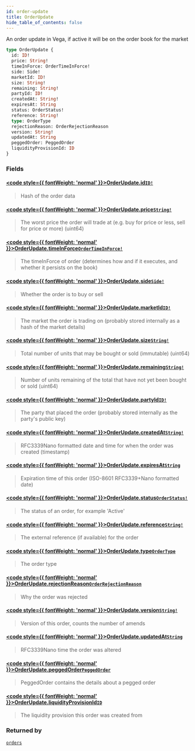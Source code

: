 ```yaml
---
id: order-update
title: OrderUpdate
hide_table_of_contents: false
---
```








An order update in Vega, if active it will be on the order book for the market

```graphql
type OrderUpdate {
  id: ID!
  price: String!
  timeInForce: OrderTimeInForce!
  side: Side!
  marketId: ID!
  size: String!
  remaining: String!
  partyId: ID!
  createdAt: String!
  expiresAt: String
  status: OrderStatus!
  reference: String!
  type: OrderType
  rejectionReason: OrderRejectionReason
  version: String!
  updatedAt: String
  peggedOrder: PeggedOrder
  liquidityProvisionId: ID
}
```


### Fields

#### [<code style={{ fontWeight: 'normal' }}>OrderUpdate.<b>id</b></code>](#)<Bullet />[`ID!`](/testnet/api/graphql/scalars/id) <Badge class="secondary" text="non-null"/> <Badge class="secondary" text="scalar"/>
> Hash of the order data
> 

#### [<code style={{ fontWeight: 'normal' }}>OrderUpdate.<b>price</b></code>](#)<Bullet />[`String!`](/testnet/api/graphql/scalars/string) <Badge class="secondary" text="non-null"/> <Badge class="secondary" text="scalar"/>
> The worst price the order will trade at (e.g. buy for price or less, sell for price or more) (uint64)
> 

#### [<code style={{ fontWeight: 'normal' }}>OrderUpdate.<b>timeInForce</b></code>](#)<Bullet />[`OrderTimeInForce!`](/testnet/api/graphql/enums/order-time-in-force) <Badge class="secondary" text="non-null"/> <Badge class="secondary" text="enum"/>
> The timeInForce of order (determines how and if it executes, and whether it persists on the book)
> 

#### [<code style={{ fontWeight: 'normal' }}>OrderUpdate.<b>side</b></code>](#)<Bullet />[`Side!`](/testnet/api/graphql/enums/side) <Badge class="secondary" text="non-null"/> <Badge class="secondary" text="enum"/>
> Whether the order is to buy or sell
> 

#### [<code style={{ fontWeight: 'normal' }}>OrderUpdate.<b>marketId</b></code>](#)<Bullet />[`ID!`](/testnet/api/graphql/scalars/id) <Badge class="secondary" text="non-null"/> <Badge class="secondary" text="scalar"/>
> The market the order is trading on (probably stored internally as a hash of the market details)
> 

#### [<code style={{ fontWeight: 'normal' }}>OrderUpdate.<b>size</b></code>](#)<Bullet />[`String!`](/testnet/api/graphql/scalars/string) <Badge class="secondary" text="non-null"/> <Badge class="secondary" text="scalar"/>
> Total number of units that may be bought or sold (immutable) (uint64)
> 

#### [<code style={{ fontWeight: 'normal' }}>OrderUpdate.<b>remaining</b></code>](#)<Bullet />[`String!`](/testnet/api/graphql/scalars/string) <Badge class="secondary" text="non-null"/> <Badge class="secondary" text="scalar"/>
> Number of units remaining of the total that have not yet been bought or sold (uint64)
> 

#### [<code style={{ fontWeight: 'normal' }}>OrderUpdate.<b>partyId</b></code>](#)<Bullet />[`ID!`](/testnet/api/graphql/scalars/id) <Badge class="secondary" text="non-null"/> <Badge class="secondary" text="scalar"/>
> The party that placed the order (probably stored internally as the party's public key)
> 

#### [<code style={{ fontWeight: 'normal' }}>OrderUpdate.<b>createdAt</b></code>](#)<Bullet />[`String!`](/testnet/api/graphql/scalars/string) <Badge class="secondary" text="non-null"/> <Badge class="secondary" text="scalar"/>
> RFC3339Nano formatted date and time for when the order was created (timestamp)
> 

#### [<code style={{ fontWeight: 'normal' }}>OrderUpdate.<b>expiresAt</b></code>](#)<Bullet />[`String`](/testnet/api/graphql/scalars/string) <Badge class="secondary" text="scalar"/>
> Expiration time of this order (ISO-8601 RFC3339+Nano formatted date)
> 

#### [<code style={{ fontWeight: 'normal' }}>OrderUpdate.<b>status</b></code>](#)<Bullet />[`OrderStatus!`](/testnet/api/graphql/enums/order-status) <Badge class="secondary" text="non-null"/> <Badge class="secondary" text="enum"/>
> The status of an order, for example 'Active'
> 

#### [<code style={{ fontWeight: 'normal' }}>OrderUpdate.<b>reference</b></code>](#)<Bullet />[`String!`](/testnet/api/graphql/scalars/string) <Badge class="secondary" text="non-null"/> <Badge class="secondary" text="scalar"/>
> The external reference (if available) for the order
> 

#### [<code style={{ fontWeight: 'normal' }}>OrderUpdate.<b>type</b></code>](#)<Bullet />[`OrderType`](/testnet/api/graphql/enums/order-type) <Badge class="secondary" text="enum"/>
> The order type
> 

#### [<code style={{ fontWeight: 'normal' }}>OrderUpdate.<b>rejectionReason</b></code>](#)<Bullet />[`OrderRejectionReason`](/testnet/api/graphql/enums/order-rejection-reason) <Badge class="secondary" text="enum"/>
> Why the order was rejected
> 

#### [<code style={{ fontWeight: 'normal' }}>OrderUpdate.<b>version</b></code>](#)<Bullet />[`String!`](/testnet/api/graphql/scalars/string) <Badge class="secondary" text="non-null"/> <Badge class="secondary" text="scalar"/>
> Version of this order, counts the number of amends
> 

#### [<code style={{ fontWeight: 'normal' }}>OrderUpdate.<b>updatedAt</b></code>](#)<Bullet />[`String`](/testnet/api/graphql/scalars/string) <Badge class="secondary" text="scalar"/>
> RFC3339Nano time the order was altered
> 

#### [<code style={{ fontWeight: 'normal' }}>OrderUpdate.<b>peggedOrder</b></code>](#)<Bullet />[`PeggedOrder`](/testnet/api/graphql/objects/pegged-order) <Badge class="secondary" text="object"/>
> PeggedOrder contains the details about a pegged order
> 

#### [<code style={{ fontWeight: 'normal' }}>OrderUpdate.<b>liquidityProvisionId</b></code>](#)<Bullet />[`ID`](/testnet/api/graphql/scalars/id) <Badge class="secondary" text="scalar"/>
> The liquidity provision this order was created from
> 



### Returned by

[`orders`](/testnet/api/graphql/subscriptions/orders)  <Badge class="secondary" text="subscription"/>



